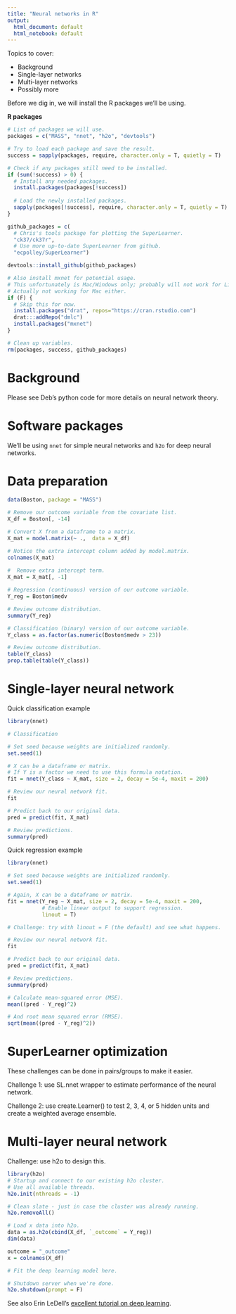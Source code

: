 ```yaml
---
title: "Neural networks in R"
output:
  html_document: default
  html_notebook: default
---
```


Topics to cover:

* Background
* Single-layer networks
* Multi-layer networks
* Possibly more


Before we dig in, we will install the R packages we'll be using.

**R packages**
```r
# List of packages we will use.
packages = c("MASS", "nnet", "h2o", "devtools")

# Try to load each package and save the result.
success = sapply(packages, require, character.only = T, quietly = T)

# Check if any packages still need to be installed.
if (sum(!success) > 0) {
  # Install any needed packages.
  install.packages(packages[!success])
  
  # Load the newly installed packages.
  sapply(packages[!success], require, character.only = T, quietly = T)
}

github_packages = c(
  # Chris's tools package for plotting the SuperLearner.
  "ck37/ck37r",
  # Use more up-to-date SuperLearner from github.
  "ecpolley/SuperLearner")

devtools::install_github(github_packages)

# Also install mxnet for potential usage.
# This unfortunately is Mac/Windows only; probably will not work for Linux.
# Actually not working for Mac either.
if (F) {
  # Skip this for now.
  install.packages("drat", repos="https://cran.rstudio.com")
  drat:::addRepo("dmlc")
  install.packages("mxnet")
}

# Clean up variables.
rm(packages, success, github_packages)
```

# Background

Please see Deb's python code for more details on neural network theory.

# Software packages

We'll be using `nnet` for simple neural networks and `h2o` for deep neural networks.

# Data preparation

```r
data(Boston, package = "MASS")

# Remove our outcome variable from the covariate list.
X_df = Boston[, -14]

# Convert X from a dataframe to a matrix.
X_mat = model.matrix(~ .,  data = X_df)

# Notice the extra intercept column added by model.matrix.
colnames(X_mat)
                 
#  Remove extra intercept term.
X_mat = X_mat[, -1]

# Regression (continuous) version of our outcome variable.
Y_reg = Boston$medv

# Review outcome distribution.
summary(Y_reg)

# Classification (binary) version of our outcome variable.
Y_class = as.factor(as.numeric(Boston$medv > 23))

# Review outcome distribution.
table(Y_class)
prop.table(table(Y_class))

```

# Single-layer neural network


Quick classification example

```r
library(nnet)

# Classification

# Set seed because weights are initialized randomly.
set.seed(1)

# X can be a dataframe or matrix.
# If Y is a factor we need to use this formula notation.
fit = nnet(Y_class ~ X_mat, size = 2, decay = 5e-4, maxit = 200)

# Review our neural network fit.
fit

# Predict back to our original data.
pred = predict(fit, X_mat)

# Review predictions.
summary(pred)
```

Quick regression example

```r
library(nnet)

# Set seed because weights are initialized randomly.
set.seed(1)

# Again, X can be a dataframe or matrix.
fit = nnet(Y_reg ~ X_mat, size = 2, decay = 5e-4, maxit = 200,
           # Enable linear output to support regression.
           linout = T)

# Challenge: try with linout = F (the default) and see what happens.

# Review our neural network fit.
fit

# Predict back to our original data.
pred = predict(fit, X_mat)

# Review predictions.
summary(pred)

# Calculate mean-squared error (MSE).
mean((pred - Y_reg)^2)

# And root mean squared error (RMSE).
sqrt(mean((pred - Y_reg)^2))
```

# SuperLearner optimization

These challenges can be done in pairs/groups to make it easier.

Challenge 1: use SL.nnet wrapper to estimate performance of the neural network.

Challenge 2: use create.Learner() to test 2, 3, 4, or 5 hidden units and create a weighted average ensemble.

# Multi-layer neural network

Challenge: use h2o to design this.

```r
library(h2o)
# Startup and connect to our existing h2o cluster.
# Use all available threads.
h2o.init(nthreads = -1)

# Clean slate - just in case the cluster was already running.
h2o.removeAll()

# Load x data into h2o.
data = as.h2o(cbind(X_df, `_outcome` = Y_reg))
dim(data)

outcome = "_outcome"
x = colnames(X_df)

# Fit the deep learning model here.

# Shutdown server when we're done.
h2o.shutdown(prompt = F)
```

See also Erin LeDell's [excellent tutorial on deep learning](https://github.com/ledell/useR-machine-learning-tutorial/blob/master/deep-neural-networks.Rmd).
